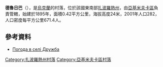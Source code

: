 {{coord|46|32|45|N|34|59|39|E|scale:100000|display=title}}

'''德魯日巴'''（{{lang-uk|Дружба}}），是[[烏克蘭|烏克蘭]]的村落，位於該國東南部[[扎波羅熱州|扎波羅熱州]]，由[[亞基米夫卡區|亞基米夫卡區]]負責管轄，始建於1895年，面積0.42平方公里，海拔高度24米，2001年人口282，人口密度每平方公里671.4人。

==參考資料==
* [http://weather.in.ua/ua/zaporozhskaja/7291 Погода в селі Дружба] {{Wayback|url=http://weather.in.ua/ua/zaporozhskaja/7291 |date=20111220153618 }}

[[Category:扎波羅熱州村落|Category:扎波羅熱州村落]]
[[Category:亞基米夫卡區村落|Category:亞基米夫卡區村落]]


{{Zaporizhia-geo-stub}}